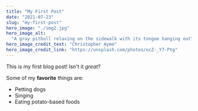 ```yaml
---
title: "My First Post"
date: "2021-07-23"
slug: "my-first-post"
hero_image: "./img2.jpg"
hero_image_alt:
  "A gray pitbull relaxing on the sidewalk with its tongue hanging out"
hero_image_credit_text: "Christopher Ayme"
hero_image_credit_link: "https://unsplash.com/photos/ocZ-_Y7-Ptg"
---
```


This is my first blog post! Isn't it _great_?

Some of my **favorite** things are:

- Petting dogs
- Singing
- Eating potato-based foods

